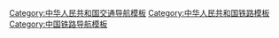 [[Category:中华人民共和国交通导航模板|Category:中华人民共和国交通导航模板]]
[[Category:中华人民共和国铁路模板|Category:中华人民共和国铁路模板]]
[[Category:中国铁路导航模板|Category:中国铁路导航模板]]